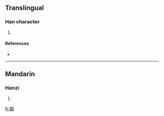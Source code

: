 ==Translingual==

===Han character===
{{Han char|rn=38|rad=女|as=08|sn=11|four=|canj=女水水水 (VEEE)}}

# {{defn|Han|sort=女08}}

====References====
* {{Han ref|kx=0263.370|dkj=06373|dj=0530.260|hdz=21063.020|uh=5A3A|ud=23098}}

----

==Mandarin==

===Hanzi===
{{cmn-hanzi|pin=[[zhuī]] ([[zhui1]])|wg=chui<sup>1</sup>}}

# {{defn|Mandarin|sort=女08}}

[[fr:娺]]
